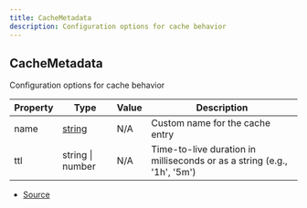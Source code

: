 ```yaml
---
title: CacheMetadata
description: Configuration options for cache behavior
---
```


## CacheMetadata

Configuration options for cache behavior

| Property | Type                                                                                              | Value | Description                                                             |
| -------- | ------------------------------------------------------------------------------------------------- | ----- | ----------------------------------------------------------------------- |
| name     | [string](https://developer.mozilla.org/en-US/docs/Web/JavaScript/Reference/Global_Objects/String) | N/A   | Custom name for the cache entry                                         |
| ttl      | string \| number                                                                                  | N/A   | Time-to-live duration in milliseconds or as a string (e.g., '1h', '5m') |

- [Source](https://github.com/underctrl-io/commandkit/blob/f8cc07d11d2ae5ed7f529adff1649936223e27b2/packages/commandkit/src/cache/cache.ts#L45)
